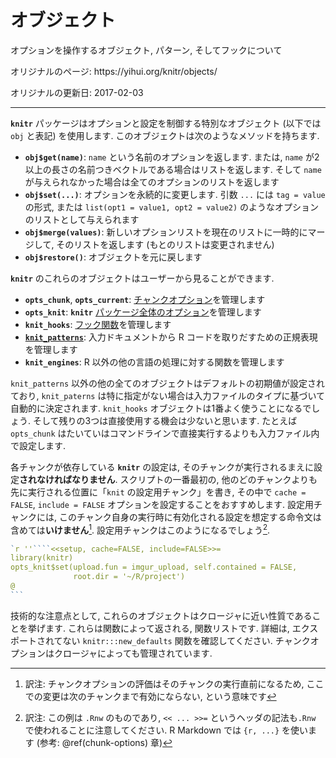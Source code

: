 <!---
title: Objects
subtitle: Objects to manipulate options, patterns and hooks
date: '2017-02-03'
slug: objects
--->


# オブジェクト {#objects}

オプションを操作するオブジェクト, パターン, そしてフックについて

オリジナルのページ: https://yihui.org/knitr/objects/

オリジナルの更新日: 2017-02-03

----

**`knitr`** パッケージはオプションと設定を制御する特別なオブジェクト (以下では `obj` と表記) を使用します. このオブジェクトは次のようなメソッドを持ちます.

- **`obj$get(name)`**: `name` という名前のオプションを返します. または, `name` が2以上の長さの名前つきベクトルである場合はリストを返します. そして `name` が与えられなかった場合は全てのオプションのリストを返します
- **`obj$set(...)`**: オプションを永続的に変更します. 引数 `...` には `tag = value` の形式, または `list(opt1 = value1, opt2 = value2)` のようなオプションのリストとして与えられます
- **`obj$merge(values)`**: 新しいオプションリストを現在のリストに一時的にマージして, そのリストを返します (もとのリストは変更されません)
- **`obj$restore()`**: オブジェクトを元に戻します

**`knitr`** のこれらのオブジェクトはユーザーから見ることができます.

- **`opts_chunk`**, **`opts_current`**: [チャンクオプション](#chunk-options)を管理します
- **`opts_knit`**: **`knitr`** [パッケージ全体のオプション](#package-options)を管理します
- **`knit_hooks`**: [フック関数](#hooks)を管理します
- **[`knit_patterns`](#patterns)**: 入力ドキュメントから R コードを取りだすための正規表現を管理します
- **`knit_engines`**: R 以外の他の言語の処理に対する関数を管理します

`knit_patterns` 以外の他の全てのオブジェクトはデフォルトの初期値が設定されており, `knit_paterns` は特に指定がない場合は入力ファイルのタイプに基づいて自動的に決定されます. `knit_hooks` オブジェクトは1番よく使うことになるでしょう. そして残りの3つは直接使用する機会は少ないと思います. たとえば `opts_chunk` はたいていはコマンドラインで直接実行するよりも入力ファイル内で設定します.

各チャンクが依存している **`knitr`** の設定は, そのチャンクが実行されるまえに設定**されなければなりません**. スクリプトの一番最初の, 他のどのチャンクよりも先に実行される位置に「`knit`
 の設定用チャンク」を書き, その中で `cache = FALSE`, `include = FALSE` オプションを設定することをおすすめします. 設定用チャンクには, このチャンク自身の実行時に有効化される設定を想定する命令文は含めては**いけません**^[訳注: チャンクオプションの評価はそのチャンクの実行直前になるため, ここでの変更は次のチャンクまで有効にならない, という意味です]. 設定用チャンクはこのようになるでしょう^[訳注: この例は `.Rnw` のものであり,  `<< ... >>=` というヘッダの記法も`.Rnw` で使われることに注意してください. R Markdown では `{r, ...}` を使います (参考: \@ref(chunk-options) 章)].

````r
`r ''````<<setup, cache=FALSE, include=FALSE>>=
library(knitr)
opts_knit$set(upload.fun = imgur_upload, self.contained = FALSE,
              root.dir = '~/R/project')
@
```
````

技術的な注意点として, これらのオブジェクトはクロージャに近い性質であることを挙げます. これらは関数によって返される, 関数リストです. 詳細は, エクスポートされてない `knitr:::new_defaults` 関数を確認してください. チャンクオプションはクロージャによっても管理されています.